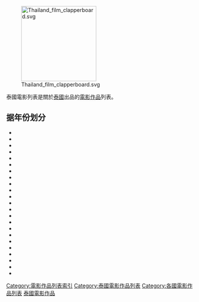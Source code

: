 {{noteTA
|1=zh:南北朝鮮; zh-hans:韩朝; zh-hant:南北韓;
|2=zh:朝鮮電影; zh-hans:朝鲜电影; zh-hant:北韓電影;
}}
[[File:Thailand_film_clapperboard.svg|200px]]

泰國電影列表是關於[[泰國|泰國]]出品的[[泰國電影|電影作品]]列表。

== 据年份划分 ==
* {{tsl|th|รายชื่อภาพยนตร์ไทย พ.ศ. 2543|2000年泰国电影作品列表|2000年}}
* {{tsl|th|รายชื่อภาพยนตร์ไทย พ.ศ. 2544|2001年泰国电影作品列表|2001年}}
* {{tsl|th|รายชื่อภาพยนตร์ไทย พ.ศ. 2545|2002年泰国电影作品列表|2002年}}
* {{tsl|th|รายชื่อภาพยนตร์ไทย พ.ศ. 2546|2003年泰国电影作品列表|2003年}}
* {{tsl|th|รายชื่อภาพยนตร์ไทย พ.ศ. 2547|2004年泰国电影作品列表|2004年}}
* {{tsl|th|รายชื่อภาพยนตร์ไทย พ.ศ. 2548|2005年泰国电影作品列表|2005年}}
* {{tsl|th|รายชื่อภาพยนตร์ไทย พ.ศ. 2549|2006年泰国电影作品列表|2006年}}
* {{tsl|th|รายชื่อภาพยนตร์ไทย พ.ศ. 2550|2007年泰国电影作品列表|2007年}}
* {{tsl|th|รายชื่อภาพยนตร์ไทย พ.ศ. 2551|2008年泰国电影作品列表|2008年}}
* {{tsl|th|รายชื่อภาพยนตร์ไทย พ.ศ. 2552|2009年泰国电影作品列表|2009年}}
* {{tsl|th|รายชื่อภาพยนตร์ไทย พ.ศ. 2553|2010年泰国电影作品列表|2010年}}
* {{tsl|th|รายชื่อภาพยนตร์ไทย พ.ศ. 2554|2011年泰国电影作品列表|2011年}}
* {{tsl|th|รายชื่อภาพยนตร์ไทย พ.ศ. 2555|2012年泰国电影作品列表|2012年}}
* {{tsl|th|รายชื่อภาพยนตร์ไทย พ.ศ. 2556|2013年泰国电影作品列表|2013年}}
* {{tsl|th|รายชื่อภาพยนตร์ไทย พ.ศ. 2557|2014年泰国电影作品列表|2014年}}
* {{tsl|th|รายชื่อภาพยนตร์ไทย พ.ศ. 2558|2015年泰国电影作品列表|2015年}}
* {{tsl|th|รายชื่อภาพยนตร์ไทย พ.ศ. 2559|2016年泰国电影作品列表|2016年}}
* {{tsl|th|รายชื่อภาพยนตร์ไทย พ.ศ. 2560|2017年泰国电影作品列表|2017年}}
* {{tsl|th|รายชื่อภาพยนตร์ไทย พ.ศ. 2561|2018年泰国电影作品列表|2018年}}
* {{tsl|th|รายชื่อภาพยนตร์ไทย พ.ศ. 2562|2019年泰国电影作品列表|2019年}}
* {{tsl|th|รายชื่อภาพยนตร์ไทย พ.ศ. 2563|2020年泰国电影作品列表|2020年}}
* {{tsl|th|รายชื่อภาพยนตร์ไทย พ.ศ. 2564|2021年泰国电影作品列表|2021年}}
* {{tsl|th|รายชื่อภาพยนตร์ไทย พ.ศ. 2565|2022年泰国电影作品列表|2022年}}

{{泰国电影}}
{{各國電影作品列表}}
[[Category:電影作品列表索引|Category:電影作品列表索引]]
[[Category:泰國電影作品列表|Category:泰國電影作品列表]]
[[Category:各國電影作品列表|Category:各國電影作品列表]]
[[Category:泰國電影作品|]]